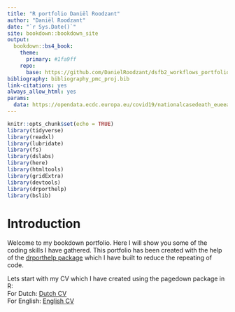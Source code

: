 ```yaml
---
title: "R portfolio Daniël Roodzant"
author: "Daniël Roodzant"
date: "`r Sys.Date()`"
site: bookdown::bookdown_site
output:
  bookdown::bs4_book:
    theme:
      primary: #1fa9ff
    repo:
      base: https://github.com/DanielRoodzant/dsfb2_workflows_portfolio
bibliography: bibliography_pmc_proj.bib
link-citations: yes
always_allow_html: yes
params: 
  data: https://opendata.ecdc.europa.eu/covid19/nationalcasedeath_eueea_daily_ei/csv
---
```


```r
knitr::opts_chunk$set(echo = TRUE)
library(tidyverse)
library(readxl) 
library(lubridate)
library(fs)
library(dslabs)
library(here)
library(htmltools)
library(gridExtra)
library(devtools)
library(drporthelp)
library(bslib)
```

# Introduction

Welcome to my bookdown portfolio. Here I will show you some of the coding skills I have gathered.
This portfolio has been created with the help of the [drporthelp package](https://github.com/DanielRoodzantHU/drporthelp) which I have built to reduce the repeating of code.

Lets start with my CV which I have created using the pagedown package in R: <br>
For Dutch: [Dutch CV](./data/CV_NL/_CV_Daniël_Roodzant_NL.pdf) <br>
For English: [English CV](./data/CV_EN/_CV_Daniël_Roodzant_EN.pdf)

